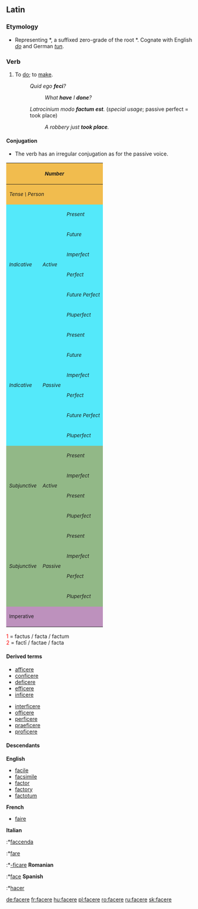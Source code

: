 ==Latin==

===Etymology===
*Representing {{PIE.|la}} *{{term||dʰh₁-k-}}, a suffixed zero-grade of the root *{{term||dʰeh₁-|put, arrange}}. Cognate with English ''[[do]]'' and German ''[[tun]]''.

===Verb===
{{la-verb|facio|faciō|facere|facere|feci|fēcī|factum|factum}}

# To [[do]]; to [[make]].
#:''Quid ego '''feci'''?'' 
#::''What '''have''' I '''done'''?''
#:''Latrocinium modo '''factum est'''.'' (''special usage''; passive perfect = took place)
#::''A robbery just '''took place'''.''

====Conjugation====
*The verb has an irregular conjugation as for the passive voice.

{| border="1" cellpadding="2"
!style="background:#F1BC4E;" colspan=3| <small>''Number''
!style="background:#F1BC4E;" colspan=3| <small>''Singular''
!style="background:#F1BC4E;" colspan=3| <small>''Plural''
|-
!style="background:#F1BC4E;" colspan=3| <small>''Tense \ Person''
!style="background:#F1BC4E;"| <small>''1.''
!style="background:#F1BC4E;"| <small>''2.''
!style="background:#F1BC4E;"| <small>''3.''
!style="background:#F1BC4E;"| <small>''11.''
!style="background:#F1BC4E;"| <small>''22.''
!style="background:#F1BC4E;"| <small>''33.''
|-
!style="background:#54E9FA;" rowspan=6|<small>''Indicative''
!style="background:#54E9FA;" rowspan=6|<small>''Active''
!style="background:#54E9FA;"|<small>''Present''
|style="background:#FBFCE4;"|[[facio|faciō]]
|style="background:#FBFCE4;"|[[facis]]
|style="background:#FBFCE4;"|[[facit]]
|style="background:#FBFCE4;"|[[facimus]]
|style="background:#FBFCE4;"|[[facitis]]
|style="background:#FBFCE4;"|[[faciunt]]
|-
!style="background:#54E9FA;"| <small>''Future''
|style="background:#FBFCE4;"|[[faciam]]
|style="background:#FBFCE4;"|[[faciēs]]
|style="background:#FBFCE4;"|[[faciet]]
|style="background:#FBFCE4;"|[[faciēmus]]
|style="background:#FBFCE4;"|[[faciētis]]
|style="background:#FBFCE4;"|[[facient]]
|-
!style="background:#54E9FA;"| <small>''Imperfect''
|style="background:#FBFCE4;"|[[faciēbam]]
|style="background:#FBFCE4;"|[[faciēbās]]
|style="background:#FBFCE4;"|[[faciēbat]]
|style="background:#FBFCE4;"|[[faciēbāmus]]
|style="background:#FBFCE4;"|[[faciēbātis]]
|style="background:#FBFCE4;"|[[faciēbant]]
|-
!style="background:#54E9FA;"| <small>''Perfect''
|style="background:#FBFCE4;"|[[fēci|fecī]]
|style="background:#FBFCE4;"|[[fecisti|fēcistī]]
|style="background:#FBFCE4;"|[[fēcit]]
|style="background:#FBFCE4;"|[[fēcimus]]
|style="background:#FBFCE4;"|[[fēcistis]]
|style="background:#FBFCE4;"|[[fecerunt|fēcērunt]]
|-
!style="background:#54E9FA;"| <small>''Future Perfect''
|style="background:#FBFCE4;"|[[fecero|fēcerō]]
|style="background:#FBFCE4;"|[[fēceris]]
|style="background:#FBFCE4;"|[[fēcerit]]
|style="background:#FBFCE4;"|[[fēcerimus]]
|style="background:#FBFCE4;"|[[fēceritis]]
|style="background:#FBFCE4;"|[[fēcerint]]
|-
!style="background:#54E9FA;"| <small>''Pluperfect''
|style="background:#FBFCE4;"|[[feceram|fēceram]]
|style="background:#FBFCE4;"|[[feceras|fēcerās]]
|style="background:#FBFCE4;"|[[fecerat|fēcerat]]
|style="background:#FBFCE4;"|[[feceramus|fēcerāmus]]
|style="background:#FBFCE4;"|[[feceratis|fēcerātis]]
|style="background:#FBFCE4;"|[[fecerant|fēcerant]]
|-
!style="background:#54E9FA;" rowspan=6|<small>''Indicative''
!style="background:#54E9FA;" rowspan=6|<small>''Passive''
!style="background:#54E9FA;"|<small>''Present''
|style="background:#FBFCE4;"|[[fiō]]
|style="background:#FBFCE4;"|[[fis]]
|style="background:#FBFCE4;"|[[fit]]
|style="background:#FBFCE4;"|[[fimus]]
|style="background:#FBFCE4;"|[[fitis]]
|style="background:#FBFCE4;"|[[fiunt]]
|-
!style="background:#54E9FA;"| <small>''Future''
|style="background:#FBFCE4;"|[[fiam]]
|style="background:#FBFCE4;"|[[fies|fiēs]]
|style="background:#FBFCE4;"|[[fiet]]
|style="background:#FBFCE4;"|[[fiemus|fiēmus]]
|style="background:#FBFCE4;"|[[fietis|fiētis]]
|style="background:#FBFCE4;"|[[fient]]
|-
!style="background:#54E9FA;"| <small>''Imperfect''
|style="background:#FBFCE4;"|[[fiebam|fiēbam]]
|style="background:#FBFCE4;"|[[fiebas|fiēbās]]
|style="background:#FBFCE4;"|[[fiebat|fiēbat]]
|style="background:#FBFCE4;"|[[fiebamus|fiēbāmus]]
|style="background:#FBFCE4;"|[[fiebatis|fiēbātis]]
|style="background:#FBFCE4;"|[[fiebant|fiēbant]]
|-
!style="background:#54E9FA;"| <small>''Perfect''
|style="background:#FBFCE4;"|[[factus]]<font color="red"><sup>1</sup></font><br>[[sum]]
|style="background:#FBFCE4;"|[[factus]]<font color="red"><sup>1</sup></font><br>[[es]]
|style="background:#FBFCE4;"|[[factus]]<font color="red"><sup>1</sup></font><br>[[est]]
|style="background:#FBFCE4;"|[[facti|factī]]<font color="red"><sup>2</sup></font><br>[[sumus]]
|style="background:#FBFCE4;"|[[facti|factī]]<font color="red"><sup>2</sup></font><br>[[estis]]
|style="background:#FBFCE4;"|[[facti|factī]]<font color="red"><sup>2</sup></font><br>[[sunt]]
|-
!style="background:#54E9FA;"| <small>''Future Perfect''
|style="background:#FBFCE4;"|[[factus]]<font color="red"><sup>1</sup></font><br>[[ero|erō]]
|style="background:#FBFCE4;"|[[factus]]<font color="red"><sup>1</sup></font><br>[[eris]]
|style="background:#FBFCE4;"|[[factus]]<font color="red"><sup>1</sup></font><br>[[erit]]
|style="background:#FBFCE4;"|[[facti|factī]]<font color="red"><sup>2</sup></font><br>[[erimus]]
|style="background:#FBFCE4;"|[[facti|factī]]<font color="red"><sup>2</sup></font><br>[[eritis]]
|style="background:#FBFCE4;"|[[facti|factī]]<font color="red"><sup>2</sup></font><br>[[erunt]]
|-
!style="background:#54E9FA;"| <small>''Pluperfect''
|style="background:#FBFCE4;"|[[factus]]<font color="red"><sup>1</sup></font><br>[[eram]]
|style="background:#FBFCE4;"|[[factus]]<font color="red"><sup>1</sup></font><br>[[eras|erās]]
|style="background:#FBFCE4;"|[[factus]]<font color="red"><sup>1</sup></font><br>[[erat]]
|style="background:#FBFCE4;"|[[facti|factī]]<font color="red"><sup>2</sup></font><br>[[eramus|erāmus]]
|style="background:#FBFCE4;"|[[facti|factī]]<font color="red"><sup>2</sup></font><br>[[eratis|erātis]]
|style="background:#FBFCE4;"|[[facti|factī]]<font color="red"><sup>2</sup></font><br>[[erant]]
|-
!style="background:#92B887;" rowspan=4|<small>''Subjunctive''
!style="background:#92B887;" rowspan=4|<small>''Active''
!style="background:#92B887;"|<small>''Present''
|style="background:#E7FEE9;"|[[faciam]]
|style="background:#E7FEE9;"|[[facias|faciās]]
|style="background:#E7FEE9;"|[[faciat]]
|style="background:#E7FEE9;"|[[faciamus|faciāmus]]
|style="background:#E7FEE9;"|[[faciatis|faciātis]]
|style="background:#E7FEE9;"|[[faciant]]
|-
!style="background:#92B887;"|<small>''Imperfect''
|style="background:#E7FEE9;"|[[facerem]]
|style="background:#E7FEE9;"|[[faceres|facerēs]]
|style="background:#E7FEE9;"|[[faceret]]
|style="background:#E7FEE9;"|[[faceremus|facerēmus]]
|style="background:#E7FEE9;"|[[faceretis|facerētis]]
|style="background:#E7FEE9;"|[[facerent]]
|-
!style="background:#92B887;"|<small>''Present''
|style="background:#E7FEE9;"|[[fecerim]]
|style="background:#E7FEE9;"|[[feceris|feceris]]
|style="background:#E7FEE9;"|[[fecerit]]
|style="background:#E7FEE9;"|[[fecerimus|fecerimus]]
|style="background:#E7FEE9;"|[[feceritis|feceritis]]
|style="background:#E7FEE9;"|[[fecerint]]
|-
!style="background:#92B887;"|<small>''Pluperfect''
|style="background:#E7FEE9;"|[[fecissem|fēcissem]]
|style="background:#E7FEE9;"|[[fecisses|fēcissēs]]
|style="background:#E7FEE9;"|[[fecisset|fēcisset]]
|style="background:#E7FEE9;"|[[fecissemus|fēcissēmus]]
|style="background:#E7FEE9;"|[[fecissetis|fēcissētis]]
|style="background:#E7FEE9;"|[[fecissent|fēcissent]]
|-
!style="background:#92B887;" rowspan=4|<small>''Subjunctive''
!style="background:#92B887;" rowspan=4|<small>''Passive
''
!style="background:#92B887;"|<small>''Present''
|style="background:#E7FEE9;"|[[fiam]]
|style="background:#E7FEE9;"|[[fias]]
|style="background:#E7FEE9;"|[[fiat]]
|style="background:#E7FEE9;"|[[fiamus|fiamus]]
|style="background:#E7FEE9;"|[[fiatis|fiatis]]
|style="background:#E7FEE9;"|[[fiant]]
|-
!style="background:#92B887;"|<small>''Imperfect''
|style="background:#E7FEE9;"|[[fierem]]
|style="background:#E7FEE9;"|[[fieres|fierēs]]
|style="background:#E7FEE9;"|[[fieret]]
|style="background:#E7FEE9;"|[[fieremus|fierēmus]]
|style="background:#E7FEE9;"|[[fieretis|fierētis]]
|style="background:#E7FEE9;"|[[fierent]]
|-
!style="background:#92B887;"|<small>''Perfect''
|style="background:#E7FEE9;"|[[factus]]<font color="red"><sup>1</sup></font><br>[[sim]]
|style="background:#E7FEE9;"|[[factus]]<font color="red"><sup>1</sup></font><br>[[sis|sīs]]
|style="background:#E7FEE9;"|[[factus]]<font color="red"><sup>1</sup></font><br>[[sit]]
|style="background:#E7FEE9;"|[[facti|factī]]<font color="red"><sup>2</sup></font><br>[[simus|sīmus]]
|style="background:#E7FEE9;"|[[facti|factī]]<font color="red"><sup>2</sup></font><br>[[sitis|sītis]]
|style="background:#E7FEE9;"|[[facti|factī]]<font color="red"><sup>2</sup></font><br>[[sint]]
|-
!style="background:#92B887;"|<small>''Pluperfect''
|style="background:#E7FEE9;"|[[factus]]<font color="red"><sup>1</sup></font><br>[[essem]]
|style="background:#E7FEE9;"|[[factus]]<font color="red"><sup>1</sup></font><br>[[esses|essēs]]
|style="background:#E7FEE9;"|[[factus]]<font color="red"><sup>1</sup></font><br>[[esset]]
|style="background:#E7FEE9;"|[[facti|factī]]<font color="red"><sup>2</sup></font><br>[[essemus|essēmus]]
|style="background:#E7FEE9;"|[[facti|factī]]<font color="red"><sup>2</sup></font><br>[[essetis|essētis]]
|style="background:#E7FEE9;"|[[facti|factī]]<font color="red"><sup>2</sup></font><br>[[essent]]
|-
!style="background:#BD91BD;" colspan=3| <small>Imperative
|style="background:#FCF2E9;" align="center"|——
|style="background:#FCF2E9;" align="center"|[[fac#Latin|fac]]
|style="background:#FCF2E9;" align="center"|——
|style="background:#FCF2E9;" align="center"|——
|style="background:#FCF2E9;" align="center"|[[facite]]
|style="background:#FCF2E9;" align="center"|——
|}

<font color="red"> 1 </font> = factus / facta / factum  <br>
<font color="red"> 2 </font> = factī / factae / facta <br>

====Derived terms====
{{top3}}
*[[afficere]]
*[[conficere]]
*[[deficere]]
*[[efficere]]
*[[inficere]]
{{mid2}}
*[[interficere]]
*[[officere]]
*[[perficere]]
*[[praeficere]]
*[[proficere]]
{{bottom}}

====Descendants====
{{top3}}
'''English'''
*[[facile]]
*[[facsimile]]
*[[factor]]
*[[factory]]
*[[factotum]]
{{mid3}}
'''French'''
*[[faire]]
{{mid3}}
'''Italian'''
:*[[faccenda]]
:*[[fare]]
:*[[-ficare]]
{{mid3}}
'''Romanian'''
:*[[face#Romanian|face]]
{{mid3}}
'''Spanish'''
:*[[hacer]]
{{bottom}}

[[de:facere]]
[[fr:facere]]
[[hu:facere]]
[[pl:facere]]
[[ro:facere]]
[[ru:facere]]
[[sk:facere]]